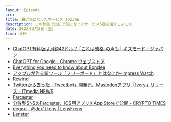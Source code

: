 ```yaml
---
layout: Episode
src: 
title: 最近気になったサービス 2023AW
description: この秋冬で出口で気になったサービス5選を紹介しました
date: 2022年2月3日（金）
time: 分秒
---
```


- [ChatGPT有料版は月額42ドル？ ｢これは破格｣の声も | ギズモード・ジャパン](https://www.gizmodo.jp/2023/01/chatgpt-bing-microsoft-ai-openai.html)
- [ChatGPT for Google - Chrome ウェブストア](https://chrome.google.com/webstore/detail/chatgpt-for-google/jgjaeacdkonaoafenlfkkkmbaopkbilf)
- [Everything you need to know about Bondee](https://www.nme.com/en_asia/news/gaming-news/bondee-app-metadream-how-to-use-room-design-3387335)
- [アップルが作る新ツール「フリーボード」とはなにか-Impress Watch](https://www.watch.impress.co.jp/docs/series/nishida/1464644.html)
- [Rewind](https://www.rewind.ai/)
- [Twitterから去った「Tweetbot」開発元、Mastodonアプリ「Ivory」リリース - ITmedia NEWS](https://www.itmedia.co.jp/news/articles/2301/25/news129.html)
- [Farcaster](https://www.farcaster.xyz/)
- [分散型SNSのFarcaster、iOS用アプリをApp Storeで公開 - CRYPTO TIMES](https://crypto-times.jp/farcaster-app-store/)
- [degoo - @dex1t.lens | LensFrens](https://www.lensfrens.xyz/dex1t.lens)
- [Lenster](https://lenster.xyz/)
